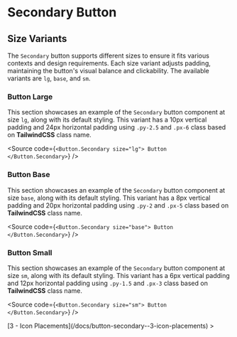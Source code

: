 

<Meta of={ComponentStories} />

# Secondary Button

## Size Variants

The `Secondary` button supports different sizes to ensure it fits various contexts and design requirements. Each size variant adjusts padding, maintaining the button's visual balance and clickability. The available variants are `lg`, `base`, and `sm`.

### Button Large

This section showcases an example of the `Secondary` button component at size `lg`, along with its default styling. This variant has a 10px vertical padding and 24px horizontal padding using `.py-2.5` and `.px-6` class based on **TailwindCSS** class name.

<Canvas of={ComponentStories.Large} />

<Source
  code={`
<Button.Secondary size="lg">
  Button
</Button.Secondary>
`}
/>

### Button Base

This section showcases an example of the `Secondary` button component at size `base`, along with its default styling. This variant has a 8px vertical padding and 20px horizontal padding using `.py-2` and `.px-5` class based on **TailwindCSS** class name.

<Canvas of={ComponentStories.Base} />

<Source
  code={`
<Button.Secondary size="base">
  Button
</Button.Secondary>
`}
/>

### Button Small

This section showcases an example of the `Secondary` button component at size `sm`, along with its default styling. This variant has a 6px vertical padding and 12px horizontal padding using `.py-1.5` and `.px-3` class based on **TailwindCSS** class name.

<Canvas of={ComponentStories.Small} />

<Source
  code={`
<Button.Secondary size="sm">
  Button
</Button.Secondary>
`}
/>

<div style={{ textAlign: "right" }}>
  [3 - Icon Placements](/docs/button-secondary--3-icon-placements) >
</div>
